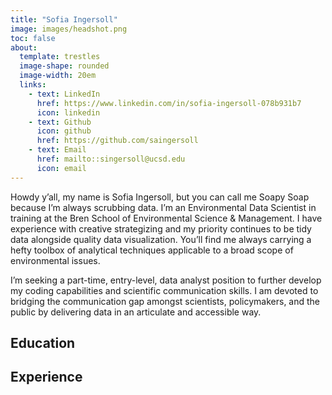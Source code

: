 ```yaml
---
title: "Sofia Ingersoll"
image: images/headshot.png
toc: false
about:
  template: trestles
  image-shape: rounded
  image-width: 20em
  links: 
    - text: LinkedIn
      href: https://www.linkedin.com/in/sofia-ingersoll-078b931b7
      icon: linkedin
    - text: Github
      icon: github
      href: https://github.com/saingersoll
    - text: Email
      href: mailto::singersoll@ucsd.edu
      icon: email
---
```


Howdy y'all, my name is Sofia Ingersoll, but you can call me Soapy Soap because I'm always scrubbing data. I'm an Environmental Data Scientist in training at the Bren School of Environmental Science & Management. I have experience with creative strategizing and my priority continues to be tidy data alongside quality data visualization. You'll find me always carrying a hefty toolbox of analytical techniques applicable to a broad scope of environmental issues.

I'm seeking a part-time, entry-level, data analyst position to further develop my coding capabilities and scientific communication skills. I am devoted to bridging the communication gap amongst scientists, policymakers, and the public by delivering data in an articulate and accessible way.

## Education

## Experience
